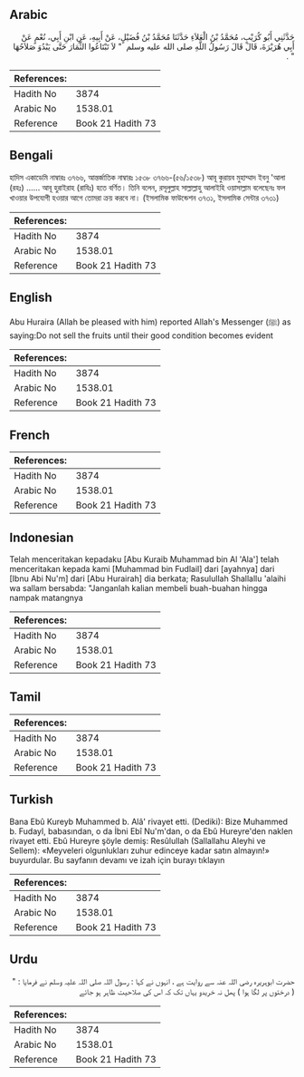 ## Arabic


<div dir="rtl" lang="ar" style={{fontSize:'larger',backgroundColor:'#f8f9fa',padding:20}}>
حَدَّثَنِي أَبُو كُرَيْبٍ، مُحَمَّدُ بْنُ الْعَلاَءِ حَدَّثَنَا مُحَمَّدُ بْنُ فُضَيْلٍ، عَنْ أَبِيهِ، عَنِ ابْنِ أَبِي، نُعْمٍ عَنْ أَبِي هُرَيْرَةَ، قَالَ قَالَ رَسُولُ اللَّهِ صلى الله عليه وسلم ‏ "‏ لاَ تَبْتَاعُوا الثِّمَارَ حَتَّى يَبْدُوَ صَلاَحُهَا ‏"‏ ‏.‏
</div>
<div style={{backgroundColor:'#f8f9fa',padding:20, marginBottom: 10}}><table> <thead> <tr> <th>References:</th> <th></th> </tr> </thead> <tbody><tr><td>Hadith No</td><td>3874</td></tr><tr><td>Arabic No</td><td>1538.01</td></tr><tr><td>Reference</td><td>Book 21 Hadith 73</td></tr></tbody></table></div>

## Bengali


<div dir="ltr" lang="bn" style={{fontSize:'larger',backgroundColor:'#f8f9fa',padding:20}}>
হাদিস একাডেমি নাম্বারঃ ৩৭৬৬, আন্তর্জাতিক নাম্বারঃ ১৫৩৮ ৩৭৬৬-(৫৬/১৫৩৮) আবূ কুরায়ব মুহাম্মাদ ইবনু 'আলা (রহঃ) ...... আবূ হুরাইরাহ (রাযিঃ) হতে বর্ণিত। তিনি বলেন, রসূলুল্লাহ সাল্লাল্লাহু আলাইহি ওয়াসাল্লাম বলেছেনঃ ফল খাওয়ার উপযোগী হওয়ার আগে তোমরা ক্রয় করবে না। (ইসলামিক ফাউন্ডেশন ৩৭৩১, ইসলামিক সেন্টার ৩৭৩১)
</div>
<div style={{backgroundColor:'#f8f9fa',padding:20, marginBottom: 10}}><table> <thead> <tr> <th>References:</th> <th></th> </tr> </thead> <tbody><tr><td>Hadith No</td><td>3874</td></tr><tr><td>Arabic No</td><td>1538.01</td></tr><tr><td>Reference</td><td>Book 21 Hadith 73</td></tr></tbody></table></div>

## English


<div dir="ltr" lang="en" style={{fontSize:'larger',backgroundColor:'#f8f9fa',padding:20}}>
Abu Huraira (Allah be pleased with him) reported Allah's Messenger (ﷺ) as saying:Do not sell the fruits until their good condition becomes evident
</div>
<div style={{backgroundColor:'#f8f9fa',padding:20, marginBottom: 10}}><table> <thead> <tr> <th>References:</th> <th></th> </tr> </thead> <tbody><tr><td>Hadith No</td><td>3874</td></tr><tr><td>Arabic No</td><td>1538.01</td></tr><tr><td>Reference</td><td>Book 21 Hadith 73</td></tr></tbody></table></div>

## French


<div dir="ltr" lang="fr" style={{fontSize:'larger',backgroundColor:'#f8f9fa',padding:20}}>

</div>
<div style={{backgroundColor:'#f8f9fa',padding:20, marginBottom: 10}}><table> <thead> <tr> <th>References:</th> <th></th> </tr> </thead> <tbody><tr><td>Hadith No</td><td>3874</td></tr><tr><td>Arabic No</td><td>1538.01</td></tr><tr><td>Reference</td><td>Book 21 Hadith 73</td></tr></tbody></table></div>

## Indonesian


<div dir="ltr" lang="id" style={{fontSize:'larger',backgroundColor:'#f8f9fa',padding:20}}>
Telah menceritakan kepadaku [Abu Kuraib Muhammad bin Al 'Ala'] telah menceritakan kepada kami [Muhammad bin Fudlail] dari [ayahnya] dari [Ibnu Abi Nu'm] dari [Abu Hurairah] dia berkata; Rasulullah Shallallu 'alaihi wa sallam bersabda: "Janganlah kalian membeli buah-buahan hingga nampak matangnya
</div>
<div style={{backgroundColor:'#f8f9fa',padding:20, marginBottom: 10}}><table> <thead> <tr> <th>References:</th> <th></th> </tr> </thead> <tbody><tr><td>Hadith No</td><td>3874</td></tr><tr><td>Arabic No</td><td>1538.01</td></tr><tr><td>Reference</td><td>Book 21 Hadith 73</td></tr></tbody></table></div>

## Tamil


<div dir="ltr" lang="ta" style={{fontSize:'larger',backgroundColor:'#f8f9fa',padding:20}}>

</div>
<div style={{backgroundColor:'#f8f9fa',padding:20, marginBottom: 10}}><table> <thead> <tr> <th>References:</th> <th></th> </tr> </thead> <tbody><tr><td>Hadith No</td><td>3874</td></tr><tr><td>Arabic No</td><td>1538.01</td></tr><tr><td>Reference</td><td>Book 21 Hadith 73</td></tr></tbody></table></div>

## Turkish


<div dir="ltr" lang="tr" style={{fontSize:'larger',backgroundColor:'#f8f9fa',padding:20}}>
Bana Ebû Kureyb Muhammed b. Alâ' rivayet etti. (Dediki): Bize Muhammed b. Fudayl, babasından, o da İbni Ebî Nu'm'dan, o da Ebû Hureyre'den naklen rivayet etti. Ebû Hureyre şöyle demiş: Resûlullah (Sallallahu Aleyhi ve Sellem): «Meyveleri olgunlukları zuhur edinceye kadar satın almayın!» buyurdular. Bu sayfanın devamı ve izah için burayı tıklayın
</div>
<div style={{backgroundColor:'#f8f9fa',padding:20, marginBottom: 10}}><table> <thead> <tr> <th>References:</th> <th></th> </tr> </thead> <tbody><tr><td>Hadith No</td><td>3874</td></tr><tr><td>Arabic No</td><td>1538.01</td></tr><tr><td>Reference</td><td>Book 21 Hadith 73</td></tr></tbody></table></div>

## Urdu


<div dir="rtl" lang="ur" style={{fontSize:'larger',backgroundColor:'#f8f9fa',padding:20}}>
حضرت ابوہریرہ رضی اللہ عنہ سے روایت ہے ، انہوں نے کہا : رسول اللہ صلی اللہ علیہ وسلم نے فرمایا : " ( درختوں پر لگا ہوا ) پھل نہ خریدو یہاں تک کہ اس کی صلاحیت ظاہر ہو جائے
</div>
<div style={{backgroundColor:'#f8f9fa',padding:20, marginBottom: 10}}><table> <thead> <tr> <th>References:</th> <th></th> </tr> </thead> <tbody><tr><td>Hadith No</td><td>3874</td></tr><tr><td>Arabic No</td><td>1538.01</td></tr><tr><td>Reference</td><td>Book 21 Hadith 73</td></tr></tbody></table></div>